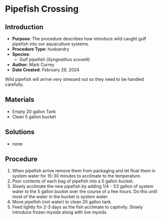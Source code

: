 # Pipefish Crossing {#sec-husbandry_wild_syng_introduction}

## Introduction

-   **Purpose**: The procedure describes how introduce wild caught gulf pipefish into our aquaculture systems.
-   **Procedure Type**: husbandry
-   **Species**:
    -   Gulf pipefish (*Syngnathus scovelli*)
-   **Author**: Mark Currey\
-   **Date Created**: February 29, 2024

::: {.callout-note title="NOTES"}
Wild pipefish will arrive very stressed out so they need to be handled carefully.
:::

## Materials

-   Empty 20 gallon Tank
-   Clean 5 gallon bucket

## Solutions

-   none

## Procedure

1.  When pipefish arrive remove them from packaging and let float them in system water for 15-30 minutes to accilmate to the temperature.
2.  Poor contents of each bag of pipefish into a 5 gallon bucket.
3.  Slowly acclimate the new pipefish by adding 1/4 - 1/2 gallon of system water to the 5 gallon bucket over the course of a few hours. Do this until most of the water in the bucket is system water.
4.  Move pipefish (not water) to clean 20 gallon tank.
5.  Feed lightly for 2-3 days as the fish acclimate to captivity. Slowly introduce frozen mysids along with live mysids.

